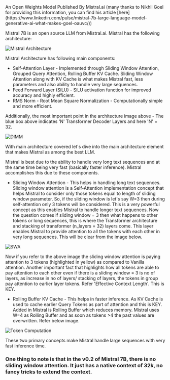 
<Title>Mistral</Title>
<Tagline>An Open Weights Model Published By Mistral.ai</Tagline>
(many thanks to Nikhil Goel for providing this information, you can find his article [here](https://www.linkedin.com/pulse/mistral-7b-large-language-model-generative-ai-what-makes-goel-oauvc/))

Mistral 7B is an open source LLM from Mistral.ai. Mistral has the following architecture:

![Mistral Architecture](/images/mistral.webp "Mistral Architecture")

Mistral Architecture has following main components:

- Self-Attention Layer - Implemented through Sliding Window Attention, Grouped Query Attention, Rolling Buffer KV Cache. Sliding Window Attention along with KV Cache is what makes Mistral fast, less parameters and also ability to handle very large sequences.
- Feed Forward Layer (SiLU) - SiLU activation function for improved accuracy and highly efficient.
- RMS Norm - Root Mean Square Normalization - Computationally simple and more efficient.

Additionally, the most important point in the architecture image above - The blue box above indicates 'N' Transformer Decoder Layers and here 'N' = 32.

![DIMM](/images/mistral2.webp "DIMM")

With main architecture covered let's dive into the main architecture element that makes Mistral as among the best LLM.

Mistral is best due to the ability to handle very long text sequences and at the same time being very fast (basically faster inference). Mistral accomplishes this due to these components.

- Sliding Window Attention - This helps in handling long text sequences. Sliding window attention is a Self-Attention implementation concept that helps Mistral to consider only those tokens equal to length of sliding window parameter. So, if the sliding window is let's say W=3 then during self-attention only 3 tokens will be considered. This is a very powerful concept as this enables Mistral to handle longer text sequences. Now the question comes if sliding window = 3 then what happens to other tokens or long sequences, this is where the Transformer architecture and stacking of transformer (n_layers = 32) layers come. This layer enables Mistral to provide attention to all the tokens with each other in very long sequences. This will be clear from the image below.

![SWA](/images/mistral3.webp "SWA")

Now if you refer to the above image the sliding window attention is paying attention to 3 tokens (highlighted in yellow) as compared to Vanilla attention. Another important fact that highlights how all tokens are able to pay attention to each other even if there is a sliding window = 3 is no of layers, as increase in no of layers/ stacking of layers, the tokens in group pay attention to earlier layer tokens. Refer 'Effective Context Length'. This is KEY.

- Rolling Buffer KV Cache - This helps in faster inference. As KV Cache is used to cache earlier Query Tokens as part of attention and this is KEY. Added in Mistral is Rolling Buffer which reduces memory. Mistral uses W=4 as Rolling Buffer and as soon as tokens >4 the past values are overwritten. Refer below image.

![Token Computation](/images/mistral4.webp "Token Computation")

These two primary concepts make Mistral handle large sequences with very fast inference time.

### One thing to note is that in the v0.2 of Mistral 7B, there is no sliding window attention. It just has a native context of 32k, no fancy tricks to extend the context.